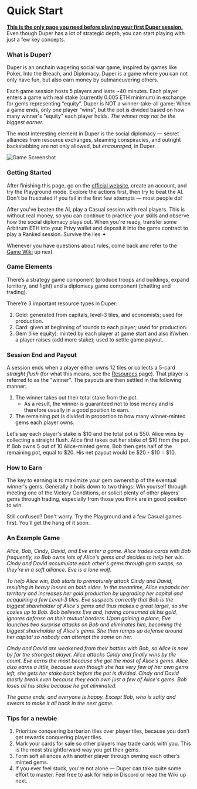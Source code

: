 # Quick Start

**<u>This is the only page you need before playing your first Duper session.</u>** Even though Duper has a lot of strategic depth, you can start playing with just a few key concepts.

### What is Duper?

Duper is an onchain wagering social war game, inspired by games like Poker, Into the Breach, and Diplomacy. Duper is a game where you can not only have fun, but also earn money by outmaneuvering others.

Each game session hosts 5 players and lasts ~40 minutes. Each player enters a game with real stake (currently 0.005 ETH minimum) in exchange for gems representing “equity”. Duper is NOT a winner-take-all game: When a game ends, only one player "wins", but the pot is divided based on how many winner's "equity" each player holds. _The winner may not be the biggest earner._

The most interesting element in Duper is the social diplomacy — secret alliances from resource exchanges, steaming conspiracies, and outright backstabbing are not only allowed, but _encouraged_, in Duper.

![Game Screenshot](../public/game.png)

### Getting Started

After finishing this page, go on the [official website](https://play.duper.gg), create an account, and try the Playground mode. Explore the actions first, then try to beat the AI. Don't be frustrated if you fail in the first few attempts — most people do!

After you've beaten the AI, play a Casual session with real players. This is without real money, so you can continue to practice your skills and observe how the social diplomacy plays out. When you're ready, transfer some Arbitrum ETH into your Privy wallet and deposit it into the game contract to play a Ranked session. Survive the lies ✦

Whenever you have questions about rules, come back and refer to the [Game Wiki](./wiki) up next.

### Game Elements

There’s a strategy game component (produce troops and buildings, expand territory, and fight) and a diplomacy game component (chatting and trading).

There’re 3 important resource types in Duper:

1. Gold: generated from capitals, level-3 tiles, and economists; used for production.
2. Card: given at beginning of rounds to each player; used for production.
3. Gem (like equity): minted by each player at game start and also if/when a player raises (add more stake); used to settle game payout.

### Session End and Payout

A session ends when a player either owns 12 tiles or collects a 5-card _straight flush_ (for what this means, see the [Resources](./wiki/fundamentals/resources#cards) page). That player is referred to as the "winner". The payouts are then settled in the following manner:

1. The winner takes out their total stake from the pot.
   - As a result, the winner is guaranteed not to lose money and is therefore usually in a good position to earn.
2. The remaining pot is divided in proportion to how many winner-minted gems each player owns.

Let’s say each player's stake is \$10 and the total pot is \$50. Alice wins by collecting a straight flush. Alice first takes out her stake of \$10 from the pot. If Bob owns 5 out of 10 Alice-minted gems, Bob then gets half of the remaining pot, equal to \$20. His net payout would be \$20 - \$10 = \$10.

### How to Earn

The key to earning is to maximize your gem ownership of the eventual winner's gems. Generally it boils down to two things: Win yourself through meeting one of the Victory Conditions, or solicit plenty of other players' gems through trading, especially from those you think are in good position to win.

Still confused? Don't worry. Try the Playground and a few Casual games first. You'll get the hang of it soon.

### An Example Game

_Alice, Bob, Cindy, David, and Eve enter a game. Alice trades cards with Bob frequently, so Bob owns lots of Alice's gems and decides to help her win. Cindy and David accumulate each other's gems through gem swaps, so they're in a soft alliance. Eve is a lone wolf._

_To help Alice win, Bob starts to prematurely attack Cindy and David, resulting in heavy losses on both sides. In the meantime, Alice expands her territory and increases her gold production by upgrading her capital and acqquiring a few Level-3 tiles. Eve suspects correctly that Bob is the biggest shareholder of Alice's gems and thus makes a great target, so she cozies up to Bob. Bob believes Eve and, having consumed all his gold, ignores defense on their mutual borders. Upon gaining a plane, Eve launches two surprise attacks on Bob and eliminates him, becoming the biggest shareholder of Alice's gems. She then ramps up defense around her capital so nobody can attempt the same on her._

_Cindy and David are weakened from their battles with Bob, so Alice is now by far the strongest player. Alice attacks Cindy and finally wins by tile count. Eve earns the most because she got the most of Alice's gems. Alice also earns a little, because even though she has very few of her own gems left, she gets her stake back before the pot is divided. Cindy and David mostly break even because they each own just a few of Alice's gems. Bob loses all his stake because he got eliminated._

_The game ends, and everyone is happy. Except Bob, who is salty and swears to make it all back in the next game._

### Tips for a newbie

1. Prioritize conquering barbarian tiles over player tiles, because you don’t get rewards conquering player tiles.
2. Mark your cards for sale so other players may trade cards with you. This is the most straightforward way you get their gems.
3. Form soft alliances with another player through owning each other’s minted gems.
4. If you ever feel stuck, you're not alone — Duper can take quite some effort to master. Feel free to ask for help in Discord or read the Wiki up next.
